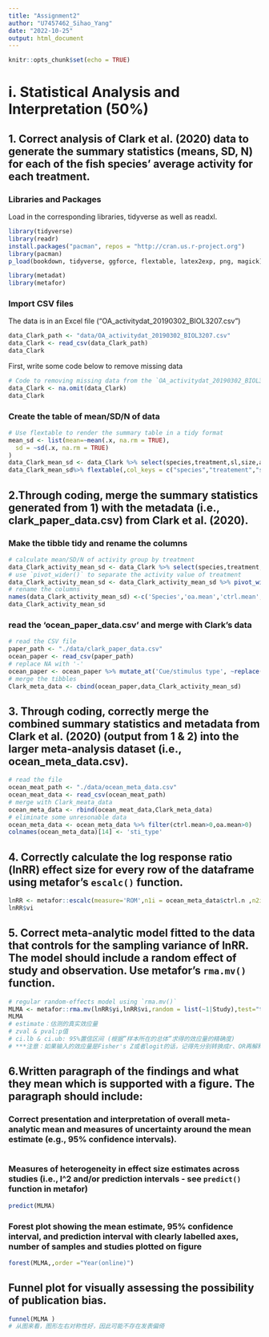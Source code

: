 ```yaml
---
title: "Assignment2"
author: "U7457462_Sihao_Yang"
date: "2022-10-25"
output: html_document
---
```


```r
knitr::opts_chunk$set(echo = TRUE)
```

# i. Statistical Analysis and Interpretation (50%)
## 1. Correct analysis of Clark et al. (2020) data to generate the summary statistics (means, SD, N) for each of the fish species’ average activity for each treatment.
### Libraries and Packages

Load in the corresponding libraries, tidyverse as well as readxl.
```r
library(tidyverse)
library(readr)
install.packages("pacman", repos = "http://cran.us.r-project.org")
library(pacman)
p_load(bookdown, tidyverse, ggforce, flextable, latex2exp, png, magick) # list all the packages 

library(metadat)
library(metafor)
```

### Import CSV files
The data is in an Excel file (“OA_activitydat_20190302_BIOL3207.csv”) 
```r
data_Clark_path <- "data/OA_activitydat_20190302_BIOL3207.csv"
data_Clark <- read_csv(data_Clark_path)
data_Clark
```

First, write some code below to remove missing data
```r
# Code to removing missing data from the `OA_activitydat_20190302_BIOL3207.csv` data frame. 
data_Clark <- na.omit(data_Clark)
data_Clark
```
### Create the table of mean/SD/N of data
```r
# Use flextable to render the summary table in a tidy format
mean_sd <- list(mean=~mean(.x, na.rm = TRUE), 
  sd = ~sd(.x, na.rm = TRUE)
)
data_Clark_mean_sd <- data_Clark %>% select(species,treatment,sl,size,activity) %>% group_by(species,treatment,size)%>% summarise(across(where(is.numeric), mean_sd),N=n()) 
data_Clark_mean_sd%>% flextable(,col_keys = c("species","treatement","size","sl_mean","sl_sd","activity_mean","activity_sd","N")) %>% add_header_row(, values = c("", "sl","activity",""), colwidths = c(3, 2,2,1)) %>% align(, i = 1, part = "header", align = "center")
```

## 2.Through coding, merge the summary statistics generated from 1) with the metadata (i.e., clark_paper_data.csv) from Clark et al. (2020).
### Make the tibble tidy and rename the columns
```r

# calculate mean/SD/N of activity group by treatment
data_Clark_activity_mean_sd <- data_Clark %>% select(species,treatment,activity) %>% group_by(species,treatment)%>% summarise(across(where(is.numeric), mean_sd),N=n()) 
# use `pivot_wider()` to separate the activity value of treatment
data_Clark_activity_mean_sd <- data_Clark_activity_mean_sd %>% pivot_wider(names_from = treatment,values_from =c(activity_mean,activity_sd,N) ) 
# rename the columns
names(data_Clark_activity_mean_sd) <-c('Species','oa.mean','ctrl.mean','oa.sd','ctrl.sd','oa.n','ctrl.n')
data_Clark_activity_mean_sd
```
### read the 'ocean_paper_data.csv' and merge with Clark's data
```r
# read the CSV file
paper_path <- "./data/clark_paper_data.csv"
ocean_paper <- read_csv(paper_path)
# replace NA with '-'
ocean_paper <- ocean_paper %>% mutate_at('Cue/stimulus type', ~replace(., is.na(.), '-'))
# merge the tibbles
Clark_meta_data <- cbind(ocean_paper,data_Clark_activity_mean_sd) 

```

## 3. Through coding, correctly merge the combined summary statistics and metadata from Clark et al. (2020) (output from 1 & 2) into the larger meta-analysis dataset (i.e., ocean_meta_data.csv).
```r
# read the file
ocean_meat_path <- "./data/ocean_meta_data.csv"
ocean_meat_data <- read_csv(ocean_meat_path)
# merge with Clark_meata_data
ocean_meta_data <- rbind(ocean_meat_data,Clark_meta_data) 
# eliminate some unresonable data
ocean_meta_data <- ocean_meta_data %>% filter(ctrl.mean>0,oa.mean>0)
colnames(ocean_meta_data)[14] <- 'sti_type'

```
## 4. Correctly calculate the log response ratio (lnRR) effect size for every row of the dataframe using metafor’s `escalc()` function.
```r

lnRR <- metafor::escalc(measure='ROM',n1i = ocean_meta_data$ctrl.n ,n2i=ocean_meta_data$oa.n ,m1i=ocean_meta_data$ctrl.mean ,m2i= ocean_meta_data$oa.mean ,sd1i=ocean_meta_data$ctrl.sd,sd2i=ocean_meta_data$oa.sd,var.names=c("yi","vi"))
lnRR$vi
```

## 5. Correct meta-analytic model fitted to the data that controls for the sampling variance of lnRR. The model should include a random effect of study and observation. Use metafor’s `rma.mv()` function.
```r
# regular random-effects model using `rma.mv()`
MLMA <- metafor::rma.mv(lnRR$yi,lnRR$vi,random = list(~1|Study),test="t",data = ocean_meta_data)
MLMA
# estimate：估测的真实效应量
# zval & pval:p值
# ci.lb & ci.ub: 95%置信区间 (根据”样本所在的总体”求得的效应量的精确度)
# ***注意：如果输入的效应量是Fisher's Z或者logit的话，记得先分别转换成r、OR再解释结果！***
```

## 6.Written paragraph of the findings and what they mean which is supported with a figure. The paragraph should include:
### Correct presentation and interpretation of overall meta-analytic mean and measures of uncertainty around the mean estimate (e.g., 95% confidence intervals).
```r

```





### Measures of heterogeneity in effect size estimates across studies (i.e., I^2 and/or prediction intervals - see `predict()` function in metafor)


```r
predict(MLMA)
```

### Forest plot showing the mean estimate, 95% confidence interval, and prediction interval with clearly labelled axes, number of samples and studies plotted on figure
```r
forest(MLMA,,order ="Year(online)")
```


## Funnel plot for visually assessing the possibility of publication bias.
```r
funnel(MLMA )
# 从图来看，图形左右对称性好，因此可能不存在发表偏倚
```

